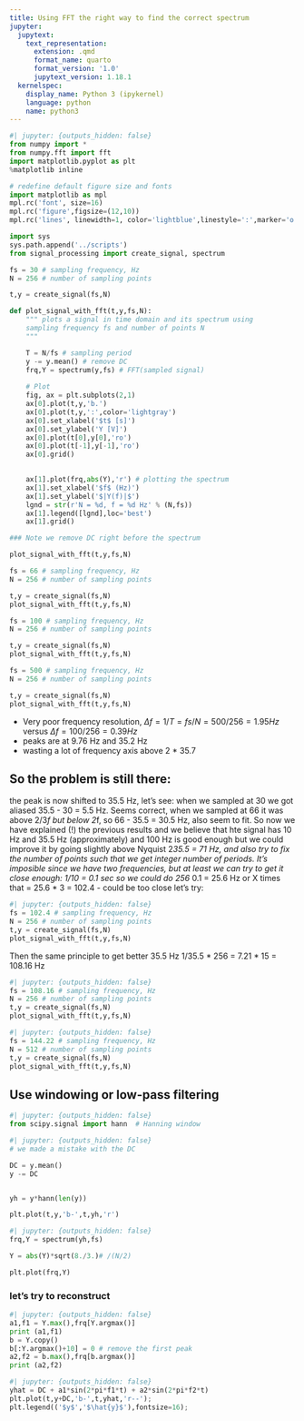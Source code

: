 ```yaml
---
title: Using FFT the right way to find the correct spectrum
jupyter:
  jupytext:
    text_representation:
      extension: .qmd
      format_name: quarto
      format_version: '1.0'
      jupytext_version: 1.18.1
  kernelspec:
    display_name: Python 3 (ipykernel)
    language: python
    name: python3
---
```




```python
#| jupyter: {outputs_hidden: false}
from numpy import *
from numpy.fft import fft
import matplotlib.pyplot as plt
%matplotlib inline

# redefine default figure size and fonts
import matplotlib as mpl
mpl.rc('font', size=16)
mpl.rc('figure',figsize=(12,10))
mpl.rc('lines', linewidth=1, color='lightblue',linestyle=':',marker='o')
```

```python
import sys
sys.path.append('../scripts')
from signal_processing import create_signal, spectrum
```

```python
fs = 30 # sampling frequency, Hz
N = 256 # number of sampling points

t,y = create_signal(fs,N)
```

```python
def plot_signal_with_fft(t,y,fs,N):
    """ plots a signal in time domain and its spectrum using 
    sampling frequency fs and number of points N
    """

    T = N/fs # sampling period
    y -= y.mean() # remove DC
    frq,Y = spectrum(y,fs) # FFT(sampled signal)
    
    # Plot
    fig, ax = plt.subplots(2,1)
    ax[0].plot(t,y,'b.')
    ax[0].plot(t,y,':',color='lightgray')
    ax[0].set_xlabel('$t$ [s]')
    ax[0].set_ylabel('Y [V]')
    ax[0].plot(t[0],y[0],'ro')
    ax[0].plot(t[-1],y[-1],'ro')
    ax[0].grid()

    
    ax[1].plot(frq,abs(Y),'r') # plotting the spectrum
    ax[1].set_xlabel('$f$ (Hz)')
    ax[1].set_ylabel('$|Y(f)|$')
    lgnd = str(r'N = %d, f = %d Hz' % (N,fs))
    ax[1].legend([lgnd],loc='best')
    ax[1].grid()
```

```python
### Note we remove DC right before the spectrum
```

```python
plot_signal_with_fft(t,y,fs,N)
```

```python
fs = 66 # sampling frequency, Hz
N = 256 # number of sampling points

t,y = create_signal(fs,N)
plot_signal_with_fft(t,y,fs,N)
```

```python
fs = 100 # sampling frequency, Hz
N = 256 # number of sampling points

t,y = create_signal(fs,N)
plot_signal_with_fft(t,y,fs,N)
```

```python
fs = 500 # sampling frequency, Hz
N = 256 # number of sampling points

t,y = create_signal(fs,N)
plot_signal_with_fft(t,y,fs,N)
```

* Very poor frequency resolution, $\Delta f = 1/T = fs/N = 500 / 256 = 1.95 Hz$ versus $\Delta f = 100 / 256 = 0.39 Hz$
* peaks are at 9.76 Hz and 35.2 Hz 
* wasting a lot of frequency axis above 2 * 35.7

## So the problem is still there:
the peak is now shifted to 35.5 Hz, let's see: when we sampled at 30 we got aliased 35.5 - 30 = 5.5 Hz. Seems correct,
when we sampled at 66 it was above 2/3*f but below 2*f, so 66 - 35.5 = 30.5 Hz, also seem to fit. So now we have explained (!)
the previous results and we believe that hte signal has 10 Hz and 35.5 Hz (approximately) and 100 Hz is good enough
but we could improve it by going slightly above Nyquist 2*35.5 = 71 Hz, and also try to fix the number of points such that
we get integer number of periods. It's imposible since we have two frequencies, but at least we can try to get it close
enough: 1/10 = 0.1 sec so we could do 256 * 0.1 = 25.6 Hz or X times that = 25.6 * 3 = 102.4 - could be too close
let's try:

```python
#| jupyter: {outputs_hidden: false}
fs = 102.4 # sampling frequency, Hz
N = 256 # number of sampling points
t,y = create_signal(fs,N)
plot_signal_with_fft(t,y,fs,N)
```

Then the same principle to get better 35.5 Hz
1/35.5 * 256 = 7.21 * 15 = 108.16 Hz

```python
#| jupyter: {outputs_hidden: false}
fs = 108.16 # sampling frequency, Hz
N = 256 # number of sampling points
t,y = create_signal(fs,N)
plot_signal_with_fft(t,y,fs,N)
```

```python
#| jupyter: {outputs_hidden: false}
fs = 144.22 # sampling frequency, Hz
N = 512 # number of sampling points
t,y = create_signal(fs,N)
plot_signal_with_fft(t,y,fs,N)
```

## Use windowing or low-pass filtering
    

```python
#| jupyter: {outputs_hidden: false}
from scipy.signal import hann  # Hanning window
```

```python
#| jupyter: {outputs_hidden: false}
# we made a mistake with the DC

DC = y.mean()
y -= DC


yh = y*hann(len(y))

plt.plot(t,y,'b-',t,yh,'r') 
```

```python
#| jupyter: {outputs_hidden: false}
frq,Y = spectrum(yh,fs)

Y = abs(Y)*sqrt(8./3.)# /(N/2) 

plt.plot(frq,Y)
```

### let's try to reconstruct

```python
#| jupyter: {outputs_hidden: false}
a1,f1 = Y.max(),frq[Y.argmax()]
print (a1,f1)
b = Y.copy()
b[:Y.argmax()+10] = 0 # remove the first peak
a2,f2 = b.max(),frq[b.argmax()]
print (a2,f2)
```

```python
#| jupyter: {outputs_hidden: false}
yhat = DC + a1*sin(2*pi*f1*t) + a2*sin(2*pi*f2*t)
plt.plot(t,y+DC,'b-',t,yhat,'r--');
plt.legend(('$y$','$\hat{y}$'),fontsize=16);
```
